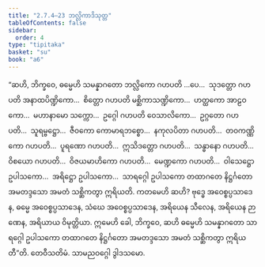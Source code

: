 ```yaml
---
title: "2.7.4–23 ဘလ္လိကာဒိသုတ္တ"
tableOfContents: false
sidebar:
  order: 4
type: "tipitaka"
basket: "su"
book: "a6"
---
```



<DynamicBreadcrumb />

<Division number="120–139" book="a6" e="ch" v="16">

<Paragraph number="772" book="a6">
“ဆဟိ, ဘိက္ခဝေ, ဓမ္မေဟိ သမန္နာဂတော ဘလ္လိကော ဂဟပတိ …ပေ…  သုဒတ္တော ဂဟပတိ အနာထပိဏ္ဍိကော…  စိတ္တော ဂဟပတိ မစ္ဆိကာသဏ္ဍိကော…  ဟတ္ထကော အာဠဝကော…  မဟာနာမော သက္ကော…  ဥဂ္ဂေါ ဂဟပတိ ဝေသာလိကော…  ဥဂ္ဂတော ဂဟပတိ…  သူရမ္ဗဋ္ဌော…  ဇီဝကော ကောမာရဘစ္စော…  နကုလပိတာ ဂဟပတိ…  တဝကဏ္ဏိကော ဂဟပတိ…  ပူရဏော ဂဟပတိ…  ဣသိဒတ္တော ဂဟပတိ…  သန္ဓာနော ဂဟပတိ…  ဝိစယော ဂဟပတိ…  ဝိဇယမာဟိကော ဂဟပတိ…  မေဏ္ဍကော ဂဟပတိ…  ဝါသေဋ္ဌော ဥပါသကော…  အရိဋ္ဌော ဥပါသကော…  သာရဂ္ဂေါ ဥပါသကော တထာဂတေ နိဋ္ဌင်္ဂတော အမတဒ္ဒသော အမတံ သစ္ဆိကတွာ ဣရိယတိ. ကတမေဟိ ဆဟိ? ဗုဒ္ဓေ အဝေစ္စပ္ပသာဒေန, ဓမ္မေ အဝေစ္စပ္ပသာဒေန, သံဃေ အဝေစ္စပ္ပသာဒေန, အရိယေန သီလေန, အရိယေန ဉာဏေန, အရိယာယ ဝိမုတ္တိယာ. ဣမေဟိ ခေါ, ဘိက္ခဝေ, ဆဟိ ဓမ္မေဟိ သမန္နာဂတော သာရဂ္ဂေါ ဥပါသကော တထာဂတေ နိဋ္ဌင်္ဂတော အမတဒ္ဒသော အမတံ သစ္ဆိကတွာ ဣရိယတီ”တိ.

</Paragraph>
</Division>

<Paragraph number="773" type="center" book="a6">
တေဝီသတိမံ.



</Paragraph>

<Paragraph number="774" type="center" book="a6">
သာမညဝဂ္ဂေါ ဒွါဒသမော.
</Paragraph>